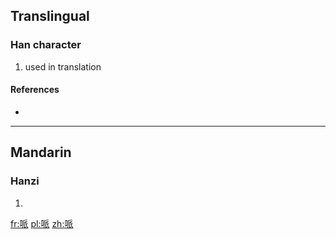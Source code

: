 {{also|呱}}
==Translingual==

===Han character===
{{Han char|rn=30|rad=口|as=06|sn=9|four=|canj=口竹竹女 (RHHV)}}

# used in translation

====References====
* {{Han ref|kx=0189.271|dkj=03625|hdz=10618.130|uh=54CC|ud=21708}}

----

==Mandarin==

===Hanzi===
{{cmn-hanzi|pin=[[gén]] ([[gen2]]), [[pài]] ([[pai4]])|wg=ken<sup>2</sup>, p'ai<sup>4</sup>}}

# {{defn|Mandarin|sort=口06}}

[[fr:哌]]
[[pl:哌]]
[[zh:哌]]